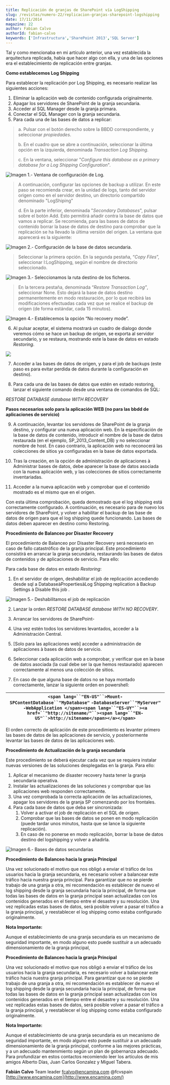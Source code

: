 ```yaml
---
title: Replicación de granjas de SharePoint vía LogShipping
slug: /revistas/numero-22/replicacion-granjas-sharepoint-logshipping
date: 17/11/2014
magazine: 22
author: Fabian Calvo
authorId: fabian-calvo
keywords: ['Infrastructura','SharePoint 2013','SQL Server']
---
```






​Tal y como mencionaba en mi artículo anterior, una vez establecida la arquitectura replicada, había que hacer algo con ella, y una de las opciones era el establecimiento de replicación entre granjas.

**Como establecemos Log Shipping**

Para establecer la replicación por Log Shipping, es necesario realizar las siguientes acciones:

1. Eliminar la aplicación web de contenido configurada originalmente.
2. Apagar los servidores de SharePoint de la granja secundaria.
3. Acceder al SQL Manager desde la granja primara.
4. Conectar el SQL Manager con la granja secundaria.
5. Para cada una de las bases de datos a replicar:



> a. Pulsar con el botón derecho sobre la BBDD correspondiente, y seleccionar *propiedades*.
> 
> b. En el cuadro que se abre a continuación, seleccionar la última opción en la izquierda, denominada *Transaction Log Shipping*.
> 
> c. En la ventana, seleccionar "*Configure this database as a primary database for a Log Shipping Configuration*".


![Imagen 1.- Ventana de configuración de Log.](../../../images/numero22/replicacion-granjas-sharepoint-logshipping/image001.png)


> A continuación, configurar las opciones de backup a utilizar. En este paso se recomienda crear, en la unidad de logs, tanto del servidor origen como en el servidor destino, un directorio compartido denominado "LogShiping"
> 
> d. En la parte inferior, denominada "*Secondary Databases*", pulsar sobre el botón Add. Esto permitirá añadir contra la base de datos que vamos a replicar. Se recomienda, para las bases de datos de contenido borrar la base de datos de destino para comprobar que la replicación se ha llevado la última versión del origen. La ventana que aparecerá es la siguiente:


![Imagen 2.- Configuración de la base de datos secundaria.](../../../images/numero22/replicacion-granjas-sharepoint-logshipping/image003.png)


> Seleccionar la primera opción. En la segunda pestaña, “*Copy Files*”, seleccionar I:LogShipping, según el nombre de directorio seleccionado.


![Imagen 3.- Seleccionamos la ruta destino de los ficheros.](../../../images/numero22/replicacion-granjas-sharepoint-logshipping/image005.png)


> En la tercera pestaña, denominada “*Restore Transaction Log”*, seleccionar None. Esto dejará la base de datos destino permanentemente en modo restauración, por lo que recibirá las modificaciones efectuadas cada vez que se realice el backup de origen (de forma estándar, cada 15 minutos).


![Imagen 4.- Establecemos la opción “No recovery mode”.](../../../images/numero22/replicacion-granjas-sharepoint-logshipping/image007.png)

6. Al pulsar aceptar, el sistema mostrará un cuadro de dialogo donde veremos cómo se hace un backup de origen, se exporta al servidor secundario, y se restaura, mostrando este la base de datos en estado *Restoring*.

![](../../../images/numero22/replicacion-granjas-sharepoint-logshipping/image009.png)

7. Acceder a las bases de datos de origen, y para el job de backups (este paso es para evitar perdida de datos durante la configuración en destino).

8. Para cada una de las bases de datos que estén en estado restoring, lanzar el siguiente comando desde una ventana de comandos de SQL:

*RESTORE DATABASE database WITH RECOVERY*

**Pasos necesarios solo para la aplicación WEB (no para las bbdd de aplicaciones de servicio)**

9. A continuación, levantar los servidores de SharePoint de la granja destino, y configurar una nueva aplicación web. En la especificación de la base de datos de contenido, introducir el nombre de la base de datos restaurada (en el ejemplo, SP\_2013\_Content\_DB) y no seleccionar nombre de host. En caso contrario, la aplicación web no reconocerá las colecciones de sitios ya configuradas en la base de datos exportada.

10. Tras la creación, en la opción de administración de aplicaciones à Administrar bases de datos, debe aparecer la base de datos asociada con la nueva aplicación web, y las colecciones de sitios correctamente inventariadas.

11. Acceder a la nueva aplicación web y comprobar que el contenido mostrado es el mismo que en el origen.

Con esta última comprobación, queda demostrado que el log shipping está correctamente configurado. A continuación, es necesario para de nuevo los servidores de SharePoint, y volver a habilitar el backup de las base de datos de origen para que el log shipping quede funcionando. Las bases de datos deben aparecer en destino como Restoring.

**Procedimiento de Balanceo por Disaster Recovery**

El procedimiento de Balanceo por Disaster Recovery será necesario en caso de fallo catastrófico de la granja principal. Este procedimiento consistirá en arrancar la granja secundaria, restaurando las bases de datos de contenidos y de aplicaciones de servicio. Para ello:

Para cada base de datos en estado *Restoring*:

1. En el servidor de origen, deshabilitar el job de replicación accediendo desde sql a DatabaseàPropertiesàLog Shipping replication à Backup Settings à Disable this job .

![Imagen 5.- Deshabilitamos el job de replicación](../../../images/numero22/replicacion-granjas-sharepoint-logshipping/image011.png)

2. Lanzar la orden *RESTORE DATABASE database WITH NO RECOVERY*.

3. Arrancar los servidores de SharePoint-

4. Una vez estén todos los servidores levantados, acceder a la Administración Central.

5. [Solo para las aplicaciones web] acceder a administración de aplicaciones à bases de datos de servicio.

6. Seleccionar cada aplicación web a comprobar, y verificar que en la base de datos asociada (la cual debe ser la que hemos restaurado) aparecen correctamente al menos una colección de sitios.

7. En caso de que alguna base de datos no se haya montado correctamente, lanzar la siguiente orden en powershell:

| `<span lang=``"EN-US"``>Mount-SPContentDatabase``"MyDatabase"` `-DatabaseServer``"MyServer"` `-WebApplication </span><span lang=``"ES-UY"``><a href=``"http://sitename/"``><span lang=``"EN-US"``>http://sitename</span></a></span>` |
| --- |

El orden correcto de aplicación de este procedimiento es levanter primero las bases de datos de las aplicaciones de servicio, y posteriormente levantar las bases de datos de las aplicaciones web.

**Procedimiento de Actualización de la granja secundaria**

Este procedimiento se deberá ejecutar cada vez que se requiera instalar nuevas versiones de las soluciones desplegadas en la granja. Para ello:

1. Aplicar el mecanismo de disaster recovery hasta tener la granja secundaria operativa.
2. Instalar las actualizaciones de las soluciones y comprobar que las aplicaciones web responden correctamente.
3. Una vez comprobada la correcta aplicación de las actualizaciones, apagar los servidores de la granja SP comenzando por los frontales.
4. Para cada base de datos que deba ser sincronizada:
    1. Volver a activar el job de replicación en el SQL de origen.
    2. Comprobar que las bases de datos se ponen en modo replicación (puede tardar unos minutos, hasta que se lance la siguiente replicación).
    3. En caso de no ponerse en modo replicación, borrar la base de datos destino del logshipping y volver a añadirla.


![Imagen 6.- Bases de datos secundarias](../../../images/numero22/replicacion-granjas-sharepoint-logshipping/image013.jpg)

**Procedimiento de Balanceo hacia la granja Principal**

Una vez solucionado el motivo que nos obligó a enviar el tráfico de los usuarios hacia la granja secundaria, es necesario volver a balancear este tráfico hacia nuestra granja principal. Para garantizar que no se pierde trabajo de una granja a otra, mi recomendación es establecer de nuevo el log shipping desde la granja secundaria hacia la principal, de forma que todas las bases de datos en la granja principal sean actualizadas con los contenidos generados en el tiempo entre el desastre y su resolución. Una vez replicadas estas bases de datos, será posible volver a pasar el tráfico a la granja principal, y reestablecer el log shipping como estaba configurado originalmente.

**Nota Importante:**

Aunque el establecimiento de una granja secundaria es un mecanismo de seguridad importante, en modo alguno esto puede sustituir a un adecuado dimensionamiento de la granja principal,

**Procedimiento de Balanceo hacia la granja Principal**

Una vez solucionado el motivo que nos obligó a enviar el tráfico de los usuarios hacia la granja secundaria, es necesario volver a balancear este tráfico hacia nuestra granja principal. Para garantizar que no se pierde trabajo de una granja a otra, mi recomendación es establecer de nuevo el log shipping desde la granja secundaria hacia la principal, de forma que todas las bases de datos en la granja principal sean actualizadas con los contenidos generados en el tiempo entre el desastre y su resolución. Una vez replicadas estas bases de datos, será posible volver a pasar el tráfico a la granja principal, y reestablecer el log shipping como estaba configurado originalmente.

**Nota Importante:**

Aunque el establecimiento de una granja secundaria es un mecanismo de seguridad importante, en modo alguno esto puede sustituir a un adecuado dimensionamiento de la granja principal, conforme a las mejores prácticas, y a un adecuado mantenimiento según un plan de gobernanza adecuado. Para profundizar en estos contactos recomiendo leer los artículos de mis amigos Alberto Días, Juan Carlos Gonzalez y Miguel Tabera.



**Fabián Calvo**
 Team leader
 [fcalvo@encamina.com](mailto:fcalvo@encamina.com) 
@fcvspain
 [http://www.encamina.com](http://www.encamina.com/)

 
 
